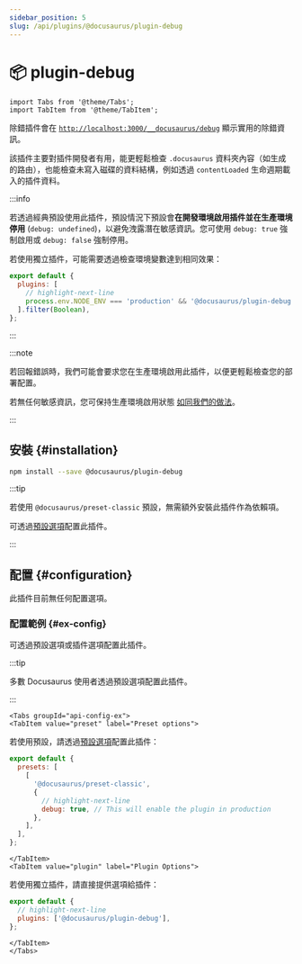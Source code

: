 ```yaml
---
sidebar_position: 5
slug: /api/plugins/@docusaurus/plugin-debug
---
```


# 📦 plugin-debug

```mdx-code-block
import Tabs from '@theme/Tabs';
import TabItem from '@theme/TabItem';
```

除錯插件會在 [`http://localhost:3000/__docusaurus/debug`](http://localhost:3000/__docusaurus/debug) 顯示實用的除錯資訊。

該插件主要對插件開發者有用，能更輕鬆檢查 `.docusaurus` 資料夾內容（如生成的路由），也能檢查未寫入磁碟的資料結構，例如透過 `contentLoaded` 生命週期載入的插件資料。

:::info

若透過經典預設使用此插件，預設情況下預設會**在開發環境啟用插件並在生產環境停用** (`debug: undefined`)，以避免洩露潛在敏感資訊。您可使用 `debug: true` 強制啟用或 `debug: false` 強制停用。

若使用獨立插件，可能需要透過檢查環境變數達到相同效果：

```js title="docusaurus.config.js"
export default {
  plugins: [
    // highlight-next-line
    process.env.NODE_ENV === 'production' && '@docusaurus/plugin-debug',
  ].filter(Boolean),
};
```

:::

:::note

若回報錯誤時，我們可能會要求您在生產環境啟用此插件，以便更輕鬆檢查您的部署配置。

若無任何敏感資訊，您可保持生產環境啟用狀態 [如同我們的做法](/__docusaurus/debug)。

:::

## 安裝 {#installation}

```bash npm2yarn
npm install --save @docusaurus/plugin-debug
```

:::tip

若使用 `@docusaurus/preset-classic` 預設，無需額外安裝此插件作為依賴項。

可透過[預設選項](../../using-plugins.mdx#docusauruspreset-classic)配置此插件。

:::

## 配置 {#configuration}

此插件目前無任何配置選項。

### 配置範例 {#ex-config}

可透過預設選項或插件選項配置此插件。

:::tip

多數 Docusaurus 使用者透過預設選項配置此插件。

:::

```mdx-code-block
<Tabs groupId="api-config-ex">
<TabItem value="preset" label="Preset options">
```

若使用預設，請透過[預設選項](../../using-plugins.mdx#docusauruspreset-classic)配置此插件：

```js title="docusaurus.config.js"
export default {
  presets: [
    [
      '@docusaurus/preset-classic',
      {
        // highlight-next-line
        debug: true, // This will enable the plugin in production
      },
    ],
  ],
};
```

```mdx-code-block
</TabItem>
<TabItem value="plugin" label="Plugin Options">
```

若使用獨立插件，請直接提供選項給插件：

```js title="docusaurus.config.js"
export default {
  // highlight-next-line
  plugins: ['@docusaurus/plugin-debug'],
};
```

```mdx-code-block
</TabItem>
</Tabs>
```